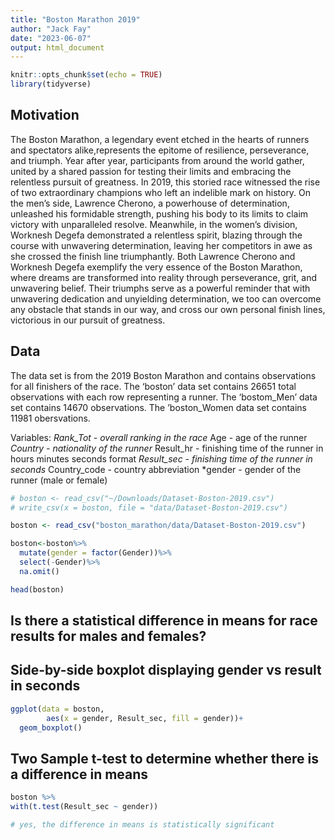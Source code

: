 ```yaml
---
title: "Boston Marathon 2019"
author: "Jack Fay"
date: "2023-06-07"
output: html_document
---
```


```r
knitr::opts_chunk$set(echo = TRUE)
library(tidyverse)
```

## Motivation

The Boston Marathon, a legendary event etched in the hearts of runners and 
spectators alike,represents the epitome of resilience, perseverance, and 
triumph. Year after year, participants from around the world gather, united by
a shared passion for testing their limits and embracing the relentless pursuit 
of greatness. In 2019, this storied race witnessed the rise of two extraordinary
champions who left an indelible mark on history. On the men's side, 
Lawrence Cherono, a powerhouse of determination, unleashed his formidable 
strength, pushing his body to its limits to claim victory with unparalleled 
resolve. Meanwhile, in the women's division, Worknesh Degefa demonstrated a 
relentless spirit, blazing through the course with unwavering determination, 
leaving her competitors in awe as she crossed the finish line triumphantly. 
Both Lawrence Cherono and Worknesh Degefa exemplify the very essence of the 
Boston Marathon, where dreams are transformed into reality through perseverance,
grit, and unwavering belief. Their triumphs serve as a powerful reminder that
with unwavering dedication and unyielding determination, we too can overcome any
obstacle that stands in our way, and cross our own personal finish lines, 
victorious in our pursuit of greatness.

## Data

The data set is from the 2019 Boston Marathon and contains observations for all finishers of the race.
The 'boston' data set contains 26651 total observations with each row representing a runner. 
The 'bostom_Men' data set contains 14670 observations.
The 'boston_Women data set contains 11981 obersvations. 


Variables:
*Rank_Tot - overall ranking in the race
*Age - age of the runner 
*Country - nationality of the runner 
*Result_hr - finishing time of the runner in hours minutes seconds format
*Result_sec - finishing time of the runner in seconds 
*Country_code - country abbreviation 
*gender - gender of the runner (male or female)

```r
# boston <- read_csv("~/Downloads/Dataset-Boston-2019.csv")
# write_csv(x = boston, file = "data/Dataset-Boston-2019.csv")

boston <- read_csv("boston_marathon/data/Dataset-Boston-2019.csv")
```

```r
boston<-boston%>%
  mutate(gender = factor(Gender))%>%
  select(-Gender)%>%
  na.omit()

head(boston)
```

## Is there a statistical difference in means for race results for males and females?


## Side-by-side boxplot displaying gender vs result in seconds 
```r
ggplot(data = boston, 
        aes(x = gender, Result_sec, fill = gender))+
  geom_boxplot()
```

## Two Sample t-test to determine whether there is a difference in means
```r
boston %>%
with(t.test(Result_sec ~ gender))

# yes, the difference in means is statistically significant 
```









